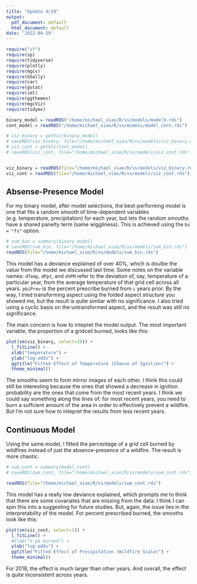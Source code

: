 ```yaml
---
title: "Update 4/19"
output:
  pdf_document: default
  html_document: default
date: '2022-04-19'
---
```


```r
require("sf")
require(sp)
require(tidyverse)
require(plotly)
require(mgcv)
require(GGally)
require(car)
require(gstat)
require(iml)
require(ggthemes)
require(mgcViz)
require(tidymv)

binary_model = readRDS("/home/michael_xiao/R/ss/models/model9.rds")
cont_model = readRDS("/home/michael_xiao/R/ss/models/model_cont.rds")

# viz_binary = getViz(binary_model)
# saveRDS(viz_binary, file="/home/michael_xiao/R/ss/models/viz_binary.rds")
# viz_cont = getViz(cont_model)
# saveRDS(viz_cont, file="/home/michael_xiao/R/ss/models/viz_cont.rds")


viz_binary = readRDS(file="/home/michael_xiao/R/ss/models/viz_binary.rds")
viz_cont = readRDS(file="/home/michael_xiao/R/ss/models/viz_cont.rds")
```

## Absense-Presence Model

For my binary model, after model selections, the best-performing model is one that fits a random smooth of time-dependent variables (e.g. temperature, precipitation) for each year, but lets the random smooths have a shared panelty term (same wiggliness). This is achieved using the `bs = "fs"` option.

```r
# sum_bin = summary(binary_model)
# saveRDS(sum_bin, file="/home/michael_xiao/R/ss/models/sum_bin.rds")
readRDS(file="/home/michael_xiao/R/ss/models/sum_bin.rds")
```

This model has a deviance explained of over 40%, which is doulbe the value from the model we discussed last time. Some notes on the variable names: `dTemp`, `dPpt`, and `dVPM` refer to the deviation of, say, temperature of a particular year, from the average temperature of that grid cell across all years. `pbiPrev` is the percent prescribe burned from `i` years prior. By the way, I tried transforming aspect using the folded aspect structure you showed me, but the result is quite similar with no significance. I also tried using a cyclic basis on the untransformed aspect, and the result was still no significance.

The main concern is how to intepret the model output. The most important variable, the proportion of a gridcell burned, looks like this:

```r
plot(sm(viz_binary, select=19)) +
  l_fitLine() +
  xlab("temperature") +
  ylab("log-odds") +
  ggtitle("Fitted Effect of Temperature (Chance of Ignition)") +
  theme_minimal()
```



The smooths seem to form mirror images of each other. I think this could still be interesting because the ones that showed a decrease in ignition probability are the ones that come from the most recent years. I think we could say something along the lines of: for most recent years, you need to burn a suffcient amount of the area in order to effectively prevent a wildfire. But I'm not sure how to intepret the results from less recent years.


## Continuous Model

Using the same model, I fitted the percentage of a grid cell burned by wildfires instead of just the absence-presence of a wildfire. The result is more chaotic.

```r
# sum_cont = summary(model_cont)
# saveRDS(sum_cont, file="/home/michael_xiao/R/ss/models/sum_cont.rds")

readRDS(file="/home/michael_xiao/R/ss/models/sum_cont.rds")

```

This model has a really low deviance explained, which prompts me to think that there are some covariates that are missing from the data. I think I can spin this into a suggesting for future studies. But, again, the issue lies in the interpretability of the model. For percent prescribed burned, the smooths look like this:

```r
plot(sm(viz_cont, select=1)) + 
  l_fitLine() +
  #xlab("% pb burned") +
  ylab("log-odds") +
  ggtitle("Fitted Effect of Precipitation (Wildfire Scale)") +
  theme_minimal()
```

For 2018, the effect is much larger than other years. And overall, the effect is quite inconsistent across years.






